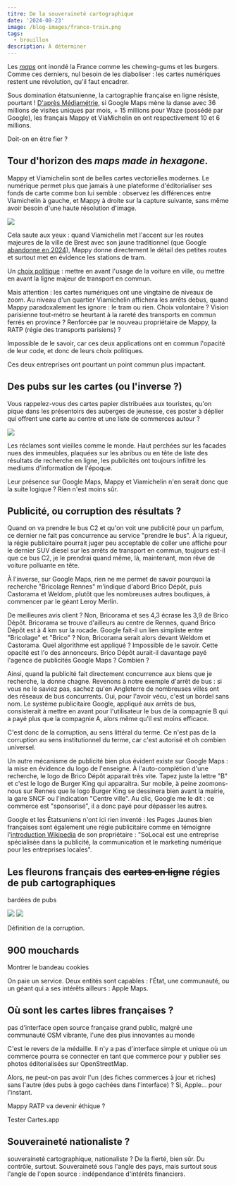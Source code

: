 ```yaml
---
titre: De la souveraineté cartographique
date: '2024-08-23'
image: /blog-images/france-train.png
tags:
  - brouillon
description: À déterminer
---
```



Les [_maps_](/blog/maps-cartes) ont inondé la France comme les chewing-gums et les burgers. Comme ces derniers, nul besoin de les diaboliser : les cartes numériques restent une révolution, qu'il faut encadrer.

Sous domination étatsunienne, la cartographie française en ligne résiste, pourtant ! [D'après Médiamétrie](https://www.challenges.fr/entreprise/tech-numerique/calculs-d-itineraires-en-15-ans-google-maps-et-waze-ont-ecrase-mappy-et-tomtom_699369), si Google Maps mène la danse avec 36 millions de visites uniques par mois, + 15 millions pour Waze (possédé par Google), les français Mappy et ViaMichelin en ont respectivement 10 et 6 millions.

Doit-on en être fier ?

## Tour d'horizon des _maps made in hexagone_.

Mappy et Viamichelin sont de belles cartes vectorielles modernes. Le numérique permet plus que jamais à une plateforme d'éditorialiser ses fonds de carte comme bon lui semble : observez les différences entre Viamichelin à gauche, et Mappy à droite sur la capture suivante, sans même avoir besoin d'une haute résolution d'image.

![](/blog-images/mappy-viamichelin.png)

Cela saute aux yeux : quand Viamichelin met l'accent sur les routes majeures de la ville de Brest avec son jaune traditionnel (que Google [abandonne en 2024](https://developers.google.com/maps/new-map-style-opt-in?hl=fr)), Mappy donne directement le détail des petites routes et surtout met en évidence les stations de tram.

Un [choix politique](/blog/plan-sncf) : mettre en avant l'usage de la voiture en ville, ou mettre en avant la ligne majeur de transport en commun.

Mais attention : les cartes numériques ont une vingtaine de niveaux de zoom. Au niveau d'un quartier Viamichelin affichera les arrêts debus, quand Mappy paradoxalement les ignore : le tram ou rien. Choix volontaire ? Vision parisienne tout-métro se heurtant à la rareté des transports en commun ferrés en province ? Renforcée par le nouveau propriétaire de Mappy, la RATP (régie des transports parisiens) ?

Impossible de le savoir, car ces deux applications ont en commun l'opacité de leur code, et donc de leurs choix politiques.

Ces deux entreprises ont pourtant un point commun plus impactant.

## Des pubs sur les cartes (ou l'inverse ?)

Vous rappelez-vous des cartes papier distribuées aux touristes, qu'on pique dans les présentoirs des auberges de jeunesse, ces poster à déplier qui offrent une carte au centre et une liste de commerces autour ?

![](/blog-images/Carte-touristique-de-Marseille-2019-2020.jpg)

Les réclames sont vieilles comme le monde. Haut perchées sur les facades nues des immeubles, plaquées sur les abribus ou en tête de liste des résultats de recherche en ligne, les publicités ont toujours infiltré les mediums d'information de l'époque.

Leur présence sur Google Maps, Mappy et Viamichelin n'en serait donc que la suite logique ? Rien n'est moins sûr.

## Publicité, ou corruption des résultats ?

Quand on va prendre le bus C2 et qu'on voit une publicité pour un parfum, ce dernier ne fait pas concurrence au service "prendre le bus". À la rigueur, la régie publicitaire pourrait juger peu acceptable de coller une affiche pour le dernier SUV diesel sur les arrêts de transport en commun, toujours est-il que ce bus C2, je le prendrai quand même, là, maintenant, mon rêve de voiture polluante en tête.

À l'inverse, sur Google Maps, rien ne me permet de savoir pourquoi la recherche "Bricolage Rennes" m'indique d'abord Brico Dépôt, puis Castorama et Weldom, plutôt que les nombreuses autres boutiques, à commencer par le géant Leroy Merlin.

De meilleures avis client ? Non, Bricorama et ses 4,3 écrase les 3,9 de Brico Dépôt. Bricorama se trouve d'ailleurs au centre de Rennes, quand Brico Dépôt est à 4 km sur la rocade. Google fait-il un lien simpliste entre "Bricolage" et "Brico" ? Non, Bricorama serait alors devant Weldom et Castorama. Quel algorithme est appliqué ? Impossible de le savoir. Cette opacité est l'o des annonceurs. Brico Dépôt aurait-il davantage payé l'agence de publicités Google Maps ? Combien ?

Ainsi, quand la publicité fait directement concurrence aux biens que je recherche, la donne chagne. Revenons à notre exemple d'arrêt de bus : si vous ne le saviez pas, sachez qu'en Angleterre de nombreuses villes ont des réseaux de bus concurrents. Oui, pour l'avoir vécu, c'est un bordel sans nom. Le système publicitaire Google, appliqué aux arrêts de bus, consisterait à mettre en avant pour l'utilisateur le bus de la compagnie B qui a payé plus que la compagnie A, alors même qu'il est moins efficace.

C'est donc de la corruption, au sens littéral du terme. Ce n'est pas de la corruption au sens institutionnel du terme, car c'est autorisé et oh combien universel.

Un autre mécanisme de publicité bien plus évident existe sur Google Maps : la mise en évidence du logo de l'enseigne. À l'auto-complétion d'une recherche, le logo de Brico Dépôt apparait très vite. Tapez juste la lettre "B" et c'est le logo de Burger King qui apparaitra. Sur mobile, à peine zoomons-nous sur Rennes que le logo Burger King se dessinera bien avant la mairie, la gare SNCF ou l'indication "Centre ville". Au clic, Google me le dit : ce commerce est "sponsorisé", il a donc payé pour dépasser les autres.

Google et les Étatsuniens n'ont ici rien inventé : les Pages Jaunes bien françaises sont également une régie publicitaire comme en témoignre l'[introduction Wikipedia](https://fr.wikipedia.org/wiki/Solocal) de son propriétaire : "SoLocal est une entreprise spécialisée dans la publicité, la communication et le marketing numérique pour les entreprises locales".

## Les fleurons français des ~~cartes en ligne~~ régies de pub cartographiques

bardées de pubs

![](/blog-images/mappy-pubs.png)
![](/blog-images/mappy-pubs-2.png)

Définition de la corruption.

## 900 mouchards

Montrer le bandeau cookies

On paie un service. Deux entités sont capables : l'État, une communauté, ou un géant qui a ses intérêts ailleurs : Apple Maps.

## Où sont les cartes libres françaises ?

pas d'interface open source française grand public, malgré une communauté OSM vibrante, l'une des plus innovantes au monde

C'est le revers de la médaille. Il n'y a pas d'interface simple et unique où un commerce pourra se connecter en tant que commerce pour y publier ses photos éditorialisées sur OpenStreetMap.

Alors, ne peut-on pas avoir l'un (des fiches commerces à jour et riches) sans l'autre (des pubs à gogo cachées dans l'interface) ? Si, Apple... pour l'instant.

Mappy RATP va devenir éthique ?

<CTA>Tester Cartes.app</CTA>

## Souveraineté nationaliste ?

souveraineté cartographique, nationaliste ? De la fierté, bien sûr. Du contrôle, surtout. Souveraineté sous l'angle des pays, mais surtout sous l'angle de l'open source : indépendance d'intérêts financiers.
